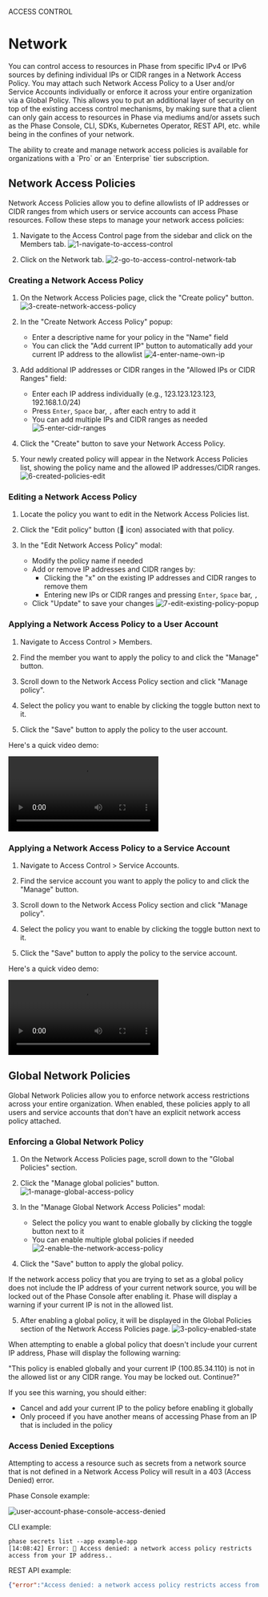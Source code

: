 
<Tag variant="small">ACCESS CONTROL</Tag>

# Network

You can control access to resources in Phase from specific IPv4 or IPv6 sources by defining individual IPs or CIDR ranges in a Network Access Policy. You may attach such Network Access Policy to a User and/or Service Accounts individually or enforce it across your entire organization via a Global Policy. This allows you to put an additional layer of security on top of the existing access control mechanisms, by making sure that a client can only gain access to resources in Phase via mediums and/or assets such as the Phase Console, CLI, SDKs, Kubernetes Operator, REST API, etc. while being in the confines of your network.

<Note>
 The ability to create and manage network access policies is available for organizations with a `Pro` or an `Enterprise` tier subscription.
</Note>

## Network Access Policies

Network Access Policies allow you to define allowlists of IP addresses or CIDR ranges from which users or service accounts can access Phase resources. Follow these steps to manage your network access policies:

1. Navigate to the Access Control page from the sidebar and click on the Members tab.
![1-navigate-to-access-control](/assets/images/console/access-control/roles/switch-user-role/1-navigate-to-access-control.png)

2. Click on the Network tab.
![2-go-to-access-control-network-tab](/assets/images/console/access-control/network/access-policy/2-go-to-access-control-netwrok-tab.png)

### Creating a Network Access Policy

1. On the Network Access Policies page, click the "Create policy" button.
![3-create-network-access-policy](/assets/images/console/access-control/network/access-policy/3-create-network-access-policy.png)

2. In the "Create Network Access Policy" popup:
   - Enter a descriptive name for your policy in the "Name" field
   - You can click the "Add current IP" button to automatically add your current IP address to the allowlist
![4-enter-name-own-ip](/assets/images/console/access-control/network/access-policy/4-enter-name-own-ip.png)

3. Add additional IP addresses or CIDR ranges in the "Allowed IPs or CIDR Ranges" field:
   - Enter each IP address individually (e.g., 123.123.123.123, 192.168.1.0/24)
   - Press `Enter`, `Space` bar, `,` after each entry to add it
   - You can add multiple IPs and CIDR ranges as needed
![5-enter-cidr-ranges](/assets/images/console/access-control/network/access-policy/5-enter-cidr-ranges.png)

4. Click the "Create" button to save your Network Access Policy.

5. Your newly created policy will appear in the Network Access Policies list, showing the policy name and the allowed IP addresses/CIDR ranges.
![6-created-policies-edit](/assets/images/console/access-control/network/access-policy/6-created-policies-edit.png)

### Editing a Network Access Policy

1. Locate the policy you want to edit in the Network Access Policies list.

2. Click the "Edit policy" button (📝 icon) associated with that policy.

3. In the "Edit Network Access Policy" modal:
   - Modify the policy name if needed
   - Add or remove IP addresses and CIDR ranges by:
     - Clicking the "x" on the existing IP addresses and CIDR ranges to remove them
     - Entering new IPs or CIDR ranges and pressing `Enter`, `Space` bar, `,`
   - Click "Update" to save your changes
![7-edit-existing-policy-popup](/assets/images/console/access-control/network/access-policy/7-edit-existing-policy-popup.png)

### Applying a Network Access Policy to a User Account

1. Navigate to Access Control > Members.

2. Find the member you want to apply the policy to and click the "Manage" button.

3. Scroll down to the Network Access Policy section and click "Manage policy".

4. Select the policy you want to enable by clicking the toggle button next to it.

5. Click the "Save" button to apply the policy to the user account.

Here's a quick video demo:

<div className="video-container">
  <video controls>
    <source src="/assets/images/console/access-control/network/applying-network-policy/user-accounts.mp4" type="video/mp4" />
    Your browser does not support the video tag.
  </video>
</div>

### Applying a Network Access Policy to a Service Account

1. Navigate to Access Control > Service Accounts.

2. Find the service account you want to apply the policy to and click the "Manage" button.

3. Scroll down to the Network Access Policy section and click "Manage policy".

4. Select the policy you want to enable by clicking the toggle button next to it.

5. Click the "Save" button to apply the policy to the service account.

Here's a quick video demo:

<div className="video-container">
  <video controls>
    <source src="/assets/images/console/access-control/network/applying-network-policy/service-accounts.mp4" type="video/mp4" />
    Your browser does not support the video tag.
  </video>
</div>

## Global Network Policies

Global Network Policies allow you to enforce network access restrictions across your entire organization. When enabled, these policies apply to all users and service accounts that don't have an explicit network access policy attached.

### Enforcing a Global Network Policy

1. On the Network Access Policies page, scroll down to the "Global Policies" section.

2. Click the "Manage global policies" button.
![1-manage-global-access-policy](/assets/images/console/access-control/network/global-access-policy/1-manage-global-access-policy.png)

3. In the "Manage Global Network Access Policies" modal:
   - Select the policy you want to enable globally by clicking the toggle button next to it
   - You can enable multiple global policies if needed
![2-enable-the-network-access-policy](/assets/images/console/access-control/network/global-access-policy/2-enable-the-network-access-policy.png)

4. Click the "Save" button to apply the global policy.

<Warning>
If the network access policy that you are trying to set as a global policy does not include the IP address of your current network source, you will be locked out of the Phase Console after enabling it. Phase will display a warning if your current IP is not in the allowed list.
</Warning>

5. After enabling a global policy, it will be displayed in the Global Policies section of the Network Access Policies page.
![3-policy-enabled-state](/assets/images/console/access-control/network/global-access-policy/3-policy-enabled-state.png)

When attempting to enable a global policy that doesn't include your current IP address, Phase will display the following warning:

"This policy is enabled globally and your current IP (100.85.34.110) is not in the allowed list or any CIDR range. You may be locked out. Continue?"

If you see this warning, you should either:
- Cancel and add your current IP to the policy before enabling it globally
- Only proceed if you have another means of accessing Phase from an IP that is included in the policy

### Access Denied Exceptions

Attempting to access a resource such as secrets from a network source that is not defined in a Network Access Policy will result in a 403 (Access Denied) error.

Phase Console example:

![user-account-phase-console-access-denied](/assets/images/console/access-control/network/applying-network-policy/user-account-phase-console-access-denied.png)

CLI example:
```fish
phase secrets list --app example-app
[14:08:42] Error: 🚫 Access denied: a network access policy restricts access from your IP address.. 
```

REST API example:
```json
{"error":"Access denied: a network access policy restricts access from your IP address."}
```